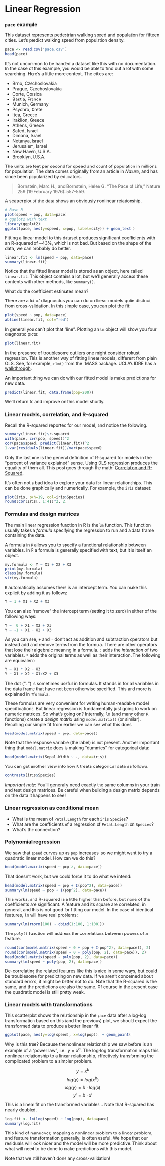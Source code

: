 # Linear Regression

### `pace` example

This dataset represents pedestrian walking speed and population for
fifteen cities. Let's predict walking speed from population density.

```r
pace <- read.csv('pace.csv')
head(pace)
```

It's not uncommon to be handed a dataset like this with no
documentation. In the case of this example, you would be able to find
out a lot with some searching. Here's a little more context. The
cities are:

 * Brno, Czechoslovakia
 * Prague, Czechoslovakia
 * Corte, Corsica
 * Bastia, France
 * Munich, Germany
 * Psychro, Crete
 * Itea, Greece
 * Iraklion, Greece
 * Athens, Greece
 * Safed, Israel
 * Dimona, Israel
 * Netanya, Israel
 * Jerusalem, Israel
 * New Haven, U.S.A.
 * Brooklyn, U.S.A.

The units are feet per second for speed and count of population in
millions for population. The data comes originally from an article in
_Nature_, and has since been popularized by educators.

> Bornstein, Marc H., and Bornstein, Helen G. "The Pace of Life,"
  Nature 259 (19 February 1976): 557-559.

A scatterplot of the data shows an obviously nonlinear relationship.

```r
# Base R
plot(speed ~ pop, data=pace)
# ggplot2 with text
library(ggplot2)
ggplot(pace, aes(y=speed, x=pop, label=city)) + geom_text()
```

Fitting a linear model to this dataset produces significant
coefficients with an R-squared of ~43%, which is not bad. But based on
the shape of the data, we can probably do better.

```r
linear.fit <- lm(speed ~ pop, data=pace)
summary(linear.fit)
```

Notice that the fitted linear model is stored as an object, here
called `linear.fit`. This object contains a lot, but we'll generally
access these contents with other methods, like `summary()`.

What do the coefficient estimates mean?

There are a lot of diagnostics you can do on linear models quite
distinct from cross-validation. In this simple case, you can plot the
fit:

```r
plot(speed ~ pop, data=pace)
abline(linear.fit, col="red")
```

In general you can't plot that "line". Plotting an `lm` object will
show you four diagnostic plots:

```r
plot(linear.fit)
```

In the presence of troublesome outliers one might consider robust
regression. This is another way of fitting linear models, different
from plain OLS. See, for example, `rlm()` from the `MASS package.
UCLA's IDRE has a [walkthrough][].

[walkthrough]: http://www.ats.ucla.edu/stat/r/dae/rreg.htm

An important thing we can do with our fitted model is make predictions
for new data.

```r
predict(linear.fit, data.frame(pop=200))
```

We'll return to and improve on this model shortly.


### Linear models, correlation, and R-squared

Recall the R-squared reported for our model, and notice the following.

```r
summary(linear.fit)$r.squared
with(pace, cor(pop, speed))^2
cor(pace$speed, predict(linear.fit))^2
1-var(residuals(linear.fit))/var(pace$speed)
```

Only the last one is the general definition of R-squared for models in
the "percent of variance explained" sense. Using OLS regression
produces the equality of them all. This post goes through the math:
[Correlation and R-Squared][].

[Correlation and R-Squared]: http://www.win-vector.com/blog/2011/11/correlation-and-r-squared/

It's often not a bad idea to explore your data for linear
relationships. This can be done graphically and numerically. For
example, the `iris` dataset:

```r
plot(iris, pch=19, col=iris$Species)
round(cor(iris[, 1:4])^2, 2)
```


### Formulas and design matrices

The main linear regression function in R is the `lm` function. This
function usually takes a _formula_ specifying the regression to run
and a data frame containing the data.

A formula in `R` allows you to specify a functional relationship
between variables. In R a formula is generally specified with text,
but it is itself an object.

```r
my.formula <- Y ~ X1 + X2 + X3
print(my.formula)
class(my.formula)
str(my.formula)
```

`R` automatically assumes there is an intercept term. You can make
this explicit by adding it as follows:

```r
Y ~ 1 + X1 + X2 + X3
```

You can also "remove" the intercept term (setting it to zero) in
either of the following ways:

```r
Y ~  0 + X1 + X2 + X3
Y ~ -1 + X1 + X2 + X3
```

As you can see, `+` and `-` don't act as addition and subtraction
operators but instead add and remove terms from the formula. There are
other operators that lose their algebraic meaning in a formula.  `:`
adds the _interaction_ of two variables. `*` adds the original terms
as well as their interaction. The following are equivalent:

```r
Y ~ X1 * X2 + X3
Y ~ X1 + X2 + X1:X2 + X3
```

The dot ("`.`") is sometimes useful in formulas. It stands in for all
variables in the data frame that have not been otherwise specified.
This and more is explained in `?formula`.

These formulas are very convenient for writing human-readable model
specifications. But linear regression is fundamentally just going to
work on numeric matrices. So what's going on? Internally, `lm` (and
many other `R` functions) create a _design matrix_ using
`model.matrix()` (or similar). Recalling our simple fit from earlier
we can see what this does:

```r
head(model.matrix(speed ~ pop, data=pace))
```

Note that the response variable (the label) is not present. Another
important thing that `model.matrix` does is making "dummies" for
categorical data:

```r
head(model.matrix(Sepal.Width ~ ., data=iris))
```

You can get another view into how `R` treats categorical data as
follows:

```r
contrasts(iris$Species)
```

_Important note_: You'll generally need exactly the same columns in
your train and test design matrices. Be careful when building a design
matrix depends on the data it happens to see!


### Linear regression as conditional mean

 * What is the mean of `Petal.Length` for each `iris` `Species`?
 * What are the coefficients of a regression of `Petal.Length` on
   `Species`?
 * What's the connection?


### Polynomial regression

We saw that `speed` curves up as `pop` increases, so we might want to
try a quadratic linear model. How can we do this?

```r
head(model.matrix(speed ~ pop^2, data=pace))
```

That doesn't work, but we could force it to do what we intend:

```r
head(model.matrix(speed ~ pop + I(pop^2), data=pace))
summary(lm(speed ~ pop + I(pop^2), data=pace))
```

This works, and R-squared is a little higher than before, but none of
the coefficients are significant. A feature and its square are
correlated, in general, and this is not good for fitting our model. In
the case of identical features, `lm` will have real problems:

```r
summary(lm(rnorm(100) ~ cbind(1:100, 1:100)))
```

The `poly()` function will address the correlations between powers of
a feature.

```r
round(cor(model.matrix(speed ~ 0 + pop + I(pop^2), data=pace)), 2)
round(cor(model.matrix(speed ~ 0 + poly(pop, 2), data=pace)), 2)
head(model.matrix(speed ~ poly(pop, 2), data=pace))
summary(lm(speed ~ poly(pop, 2), data=pace))
```

De-correlating the related features like this is nice in some ways,
but could be troublesome for predicting on new data. If we aren't
concerned about standard errors, it might be better not to do. Note
that the R-squared is the same, and the predictions are also the same.
Of course in the present case the quadratic model is still pretty
weak.


### Linear models with transformations

This scatterplot shows the relationship in the `pace` data after a
log-log transformation based on this (and the previous) plot, we
should expect the transformed data to produce a better linear fit.

```r
ggplot(pace, aes(y=log(speed), x=log(pop))) + geom_point()
```

Why is this true? Because the nonlinear relationship we saw before is
an example of a "power law", i.e.,	$y = x ^ b$. The log-log
transformation maps this nonlinear relationship to a linear
relationship, effectively transforming the complicated problem to a
simpler problem.

$$y = x ^ b$$
$$log(y) = log(x^b)$$
$$log(y) = b \cdot log(x)$$
$$y' = b \cdot x'$$

This is a linear fit on the transformed variables... Note that
R-squared has nearly doubled.

```r
log.fit <- lm(log(speed) ~ log(pop), data=pace)
summary(log.fit)
```

This kind of manuever, mapping a nonlinear problem to a linear
problem, and feature transformation generally, is often useful. We
hope that our residuals will look nicer and the model will be more
predictive. Think about what will need to be done to make predictions
with this model.

Note that we still haven't done any cross-validation!
